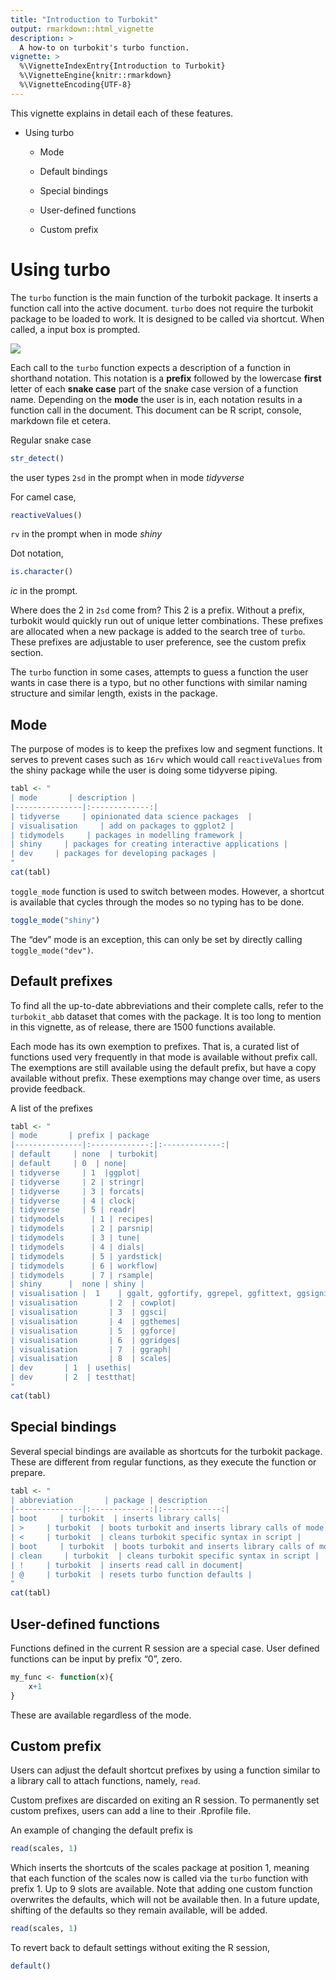 ```yaml
---
title: "Introduction to Turbokit"
output: rmarkdown::html_vignette
description: >
  A how-to on turbokit's turbo function.
vignette: >
  %\VignetteIndexEntry{Introduction to Turbokit}
  %\VignetteEngine{knitr::rmarkdown}
  %\VignetteEncoding{UTF-8}
---
```


This vignette explains in detail each of these features.

-   Using turbo

    -   Mode

    -   Default bindings

    -   Special bindings

    -   User-defined functions

    -   Custom prefix

# Using turbo

The `turbo` function is the main function of the turbokit package. It inserts a function call into the active document. `turbo` does not require the turbokit package to be loaded to work. It is designed to be called via shortcut. When called, a input box is prompted.

![](images/prompt.png)

Each call to the `turbo` function expects a description of a function in shorthand notation. This notation is a **prefix** followed by the lowercase **first** letter of each **snake case** part of the snake case version of a function name. Depending on the **mode** the user is in, each notation results in a function call in the document. This document can be R script, console, markdown file et cetera.

Regular snake case

```r
str_detect()
```

the user types `2sd` in the prompt when in mode *tidyverse*

For camel case,

```r
reactiveValues()
```

`rv` in the prompt when in mode *shiny*

Dot notation,

```r
is.character()
```

*ic* in the prompt.

Where does the 2 in `2sd` come from? This 2 is a prefix. Without a prefix, turbokit would quickly run out of unique letter combinations. These prefixes are allocated when a new package is added to the search tree of `turbo`. These prefixes are adjustable to user preference, see the custom prefix section.

The `turbo` function in some cases, attempts to guess a function the user wants in case there is a typo, but no other functions with similar naming structure and similar length, exists in the package.

## Mode

The purpose of modes is to keep the prefixes low and segment functions. It serves to prevent cases such as `16rv` which would call `reactiveValues` from the shiny package while the user is doing some tidyverse piping.

```r
tabl <- "
| mode       | description |
|---------------|:-------------:|
| tidyverse     | opinionated data science packages  |
| visualisation     | add on packages to ggplot2 |
| tidymodels     | packages in modelling framework |
| shiny     | packages for creating interactive applications |
| dev     | packages for developing packages |
"
cat(tabl)
```

`toggle_mode` function is used to switch between modes. However, a shortcut is available that cycles through the modes so no typing has to be done.

```r
toggle_mode("shiny")
```

The "dev" mode is an exception, this can only be set by directly calling `toggle_mode("dev")`.

## Default prefixes

To find all the up-to-date abbreviations and their complete calls, refer to the `turbokit_abb` dataset that comes with the package. It is too long to mention in this vignette, as of release, there are 1500 functions available.

Each mode has its own exemption to prefixes. That is, a curated list of functions used very frequently in that mode is available without prefix call. The exemptions are still available using the default prefix, but have a copy available without prefix. These exemptions may change over time, as users provide feedback.

A list of the prefixes

```r
tabl <- "
| mode       | prefix | package 
|---------------|:-------------:|:-------------:|
| default     | none  | turbokit|
| default     | 0  | none|
| tidyverse     | 1  |ggplot|
| tidyverse     | 2 | stringr|
| tidyverse     | 3 | forcats|
| tidyverse     | 4 | clock|
| tidyverse     | 5 | readr|
| tidymodels      | 1 | recipes|
| tidymodels      | 2 | parsnip|
| tidymodels      | 3 | tune|
| tidymodels      | 4 | dials|
| tidymodels      | 5 | yardstick|
| tidymodels      | 6 | workflow|
| tidymodels      | 7 | rsample|
| shiny      |  none | shiny |
| visualisation |  1    | ggalt, ggfortify, ggrepel, ggfittext, ggsignif, ggbeeswarm, ggstance, ggwordcloud, ggalluvial, ggtext, hrbrthemes, ggstatsplot, survminer|
| visualisation       | 2  | cowplot|
| visualisation       | 3  | ggsci|
| visualisation       | 4  | ggthemes|
| visualisation       | 5  | ggforce|
| visualisation       | 6  | ggridges|
| visualisation       | 7  | ggraph|
| visualisation       | 8  | scales|
| dev       | 1  | usethis|
| dev       | 2  | testthat|
"
cat(tabl)
```

## Special bindings

Several special bindings are available as shortcuts for the turbokit package. These are different from regular functions, as they execute the function or prepare.

```r
tabl <- "
| abbreviation       | package | description 
|---------------|:-------------:|:-------------:|
| boot     | turbokit  | inserts library calls|
| >     | turbokit  | boots turbokit and inserts library calls of mode|
| <     | turbokit  | cleans turbokit specific syntax in script |
| boot     | turbokit  | boots turbokit and inserts library calls of mode|
| clean     | turbokit  | cleans turbokit specific syntax in script |
| !     | turbokit  | inserts read call in document|
| @     | turbokit  | resets turbo function defaults |
"
cat(tabl)
```

## User-defined functions

Functions defined in the current R session are a special case. User defined functions can be input by prefix "0", zero.

```r
my_func <- function(x){
    x+1
}
```

These are available regardless of the mode.

## Custom prefix

Users can adjust the default shortcut prefixes by using a function similar to a library call to attach functions, namely, `read`.

Custom prefixes are discarded on exiting an R session. To permanently set custom prefixes, users can add a line to their .Rprofile file.

An example of changing the default prefix is

```r
read(scales, 1)
```

Which inserts the shortcuts of the scales package at position 1, meaning that each function of the scales now is called via the `turbo` function with prefix 1. Up to 9 slots are available. Note that adding one custom function overwrites the defaults, which will not be available then. In a future update, shifting of the defaults so they remain available, will be added.

```r
read(scales, 1)
```

To revert back to default settings without exiting the R session,

```r
default()
```
